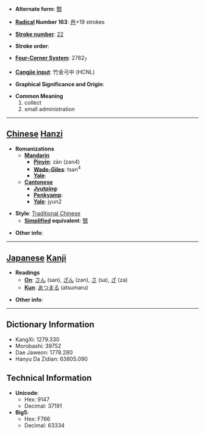 * '''Alternate form''': [[酂]]

* '''[[Wiktionary:Chinese radical index| Radical]] Number 163''': [[Wiktionary:Chinese radical index 邑|邑]]+19 strokes

* '''[[Wiktionary:Chinese total strokes index|Stroke number]]''': [[Wiktionary:Chinese total strokes index 22|22]]

* '''Stroke order''': 

* '''[[Wiktionary:Chinese four corner index|Four-Corner System]]''': 2782<sub>7</sub>

* '''[[Wiktionary:Chinese Cangjie index|Cangjie input]]''': 竹金弓中 (HCNL)

* '''Graphical Significance and Origin''': 

* '''Common Meaning'''
*#collect
*# small administration


----

== [[Chinese]] [[Hanzi]] ==

* '''Romanizations'''
** '''[[Mandarin]]'''
*** '''[[Pinyin]]''': zàn (zan4)
*** '''[[Wade-Giles]]''': tsan<sup>4</sup>
*** '''[[Yale]]''': 
** '''[[Cantonese]]'''
*** '''[[Jyutping]]''':
*** '''[[Penkyamp]]''': 
*** '''[[Yale]]''': jyun2

* '''Style''': [[Traditional Chinese]] 
** '''[[Simplified Chinese|Simplified]] equivalent''': [[酂]]

* '''Other info''': 

----

== [[Japanese]] [[Kanji]] ==

* '''Readings'''
** '''[[On]]''': [[さん]] (san), [[ざん]] (zan), [[さ]] (sa), [[ざ]] (za)
** '''[[Kun]]''': [[あつまる]] (atsumaru)

* '''Other info''':  

----

== Dictionary Information ==

* KangXi: 1279.330
* Morobashi: 39752
* Dae Jaweon: 1778.280
* Hanyu Da Zidian: 63805.090

== Technical Information ==

* '''Unicode''':
** Hex: 9147
** Decimal: 37191
* '''Big5''':
** Hex: F766
** Decimal: 63334